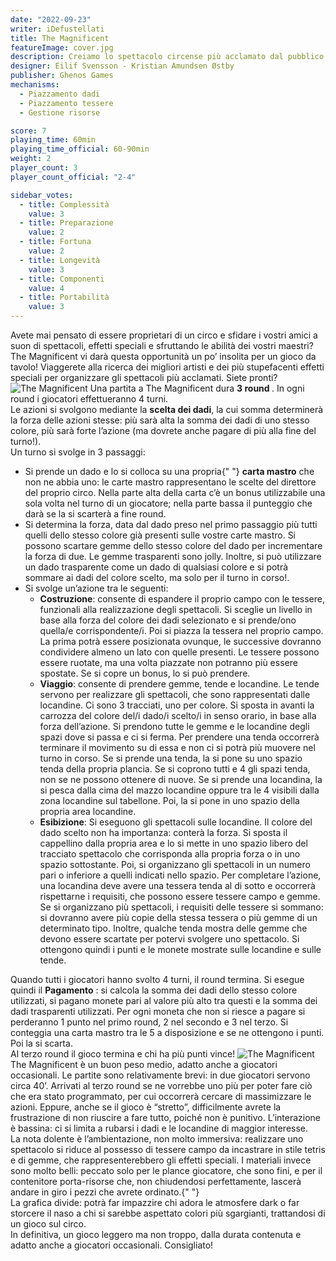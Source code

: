 ```yaml
---
date: "2022-09-23"
writer: iDefustellati
title: The Magnificent
featureImage: cover.jpg
description: Creiamo lo spettacolo circense più acclamato dal pubblico!
designer: Eilif Svensson - Kristian Amundsen Østby
publisher: Ghenos Games
mechanisms:
  - Piazzamento dadi
  - Piazzamento tessere
  - Gestione risorse

score: 7
playing_time: 60min
playing_time_official: 60-90min
weight: 2
player_count: 3
player_count_official: "2-4"

sidebar_votes:
  - title: Complessità
    value: 3
  - title: Preparazione
    value: 2
  - title: Fortuna
    value: 2
  - title: Longevità
    value: 3
  - title: Componenti
    value: 4
  - title: Portabilità
    value: 3
---
```


<Setting>
  Avete mai pensato di essere proprietari di un circo e sfidare i vostri amici a
  suon di spettacoli, effetti speciali e sfruttando le abilità dei vostri
  maestri? The Magnificent vi darà questa opportunità un po’ insolita per un
  gioco da tavolo! Viaggerete alla ricerca dei migliori artisti e dei più
  stupefacenti effetti speciali per organizzare gli spettacoli più acclamati.
  Siete pronti?
</Setting>

<img src="./game1.jpg" alt="The Magnificent" />

<Rules>
  Una partita a The Magnificent dura <strong>3 round </strong>. In ogni round i
  giocatori effettueranno 4 turni. <br />
  Le azioni si svolgono mediante la <strong>scelta dei dadi</strong>, la cui somma
  determinerà la forza delle azioni stesse: più sarà alta la somma dei dadi di uno
  stesso colore, più sarà forte l’azione (ma dovrete anche pagare di più alla fine
  del turno!). <br />
  Un turno si svolge in 3 passaggi:
  <ul>
    <li>
      Si prende un dado e lo si colloca su una propria{" "}
      <strong>carta mastro</strong> che non ne abbia uno: le carte mastro
      rappresentano le scelte del direttore del proprio circo. Nella parte alta
      della carta c’è un bonus utilizzabile una sola volta nel turno di un
      giocatore; nella parte bassa il punteggio che darà se la si scarterà a
      fine round.
    </li>
    <li>
      Si determina la forza, data dal dado preso nel primo passaggio più tutti
      quelli dello stesso colore già presenti sulle vostre carte mastro. Si
      possono scartare gemme dello stesso colore del dado per incrementare la
      forza di due. Le gemme trasparenti sono jolly. Inoltre, si può utilizzare
      un dado trasparente come un dado di qualsiasi colore e si potrà sommare ai
      dadi del colore scelto, ma solo per il turno in corso!.
    </li>
    <li>
      Si svolge un’azione tra le seguenti:
      <ul>
        <li>
          <strong>Costruzione</strong>: consente di espandere il proprio campo
          con le tessere, funzionali alla realizzazione degli spettacoli. Si
          sceglie un livello in base alla forza del colore dei dadi selezionato
          e si prende/ono quella/e corrispondente/i. Poi si piazza la tessera
          nel proprio campo. La prima potrà essere posizionata ovunque, le
          successive dovranno condividere almeno un lato con quelle presenti. Le
          tessere possono essere ruotate, ma una volta piazzate non potranno più
          essere spostate. Se si copre un bonus, lo si può prendere.
        </li>
        <li>
          <strong>Viaggio</strong>: consente di prendere gemme, tende e
          locandine. Le tende servono per realizzare gli spettacoli, che sono
          rappresentati dalle locandine. Ci sono 3 tracciati, uno per colore. Si
          sposta in avanti la carrozza del colore del/i dado/i scelto/i in senso
          orario, in base alla forza dell’azione. Si prendono tutte le gemme e
          le locandine degli spazi dove si passa e ci si ferma. Per prendere una
          tenda occorrerà terminare il movimento su di essa e non ci si potrà
          più muovere nel turno in corso. Se si prende una tenda, la si pone su
          uno spazio tenda della propria plancia. Se si coprono tutti e 4 gli
          spazi tenda, non se ne possono ottenere di nuove. Se si prende una
          locandina, la si pesca dalla cima del mazzo locandine oppure tra le 4
          visibili dalla zona locandine sul tabellone. Poi, la si pone in uno
          spazio della propria area locandine.
        </li>
        <li>
          <strong>Esibizione</strong>: Si eseguono gli spettacoli sulle
          locandine. Il colore del dado scelto non ha importanza: conterà la
          forza. Si sposta il cappellino dalla propria area e lo si mette in uno
          spazio libero del tracciato spettacolo che corrisponda alla propria
          forza o in uno spazio sottostante. Poi, si organizzano gli spettacoli
          in un numero pari o inferiore a quelli indicati nello spazio. Per
          completare l’azione, una locandina deve avere una tessera tenda al di
          sotto e occorrerà rispettarne i requisiti, che possono essere tessere
          campo e gemme. Se si organizzano più spettacoli, i requisiti delle
          tessere si sommano: si dovranno avere più copie della stessa tessera o
          più gemme di un determinato tipo. Inoltre, qualche tenda mostra delle
          gemme che devono essere scartate per potervi svolgere uno spettacolo.
          Si ottengono quindi i punti e le monete mostrate sulle locandine e
          sulle tende.
        </li>
      </ul>
    </li>
  </ul>
  Quando tutti i giocatori hanno svolto 4 turni, il round termina. Si esegue
  quindi il <strong>Pagamento</strong> : si calcola la somma dei dadi dello
  stesso colore utilizzati, si pagano monete pari al valore più alto tra questi
  e la somma dei dadi trasparenti utilizzati. Per ogni moneta che non si riesce
  a pagare si perderanno 1 punto nel primo round, 2 nel secondo e 3 nel terzo.
  Si conteggia una carta mastro tra le 5 a disposizione e se ne ottengono i
  punti. Poi la si scarta. <br />
  Al terzo round il gioco termina e chi ha più punti vince!
</Rules>

<img src="./game2.jpg" alt="The Magnificent" />

<Feedback>
  The Magnificent è un buon peso medio, adatto anche a giocatori occasionali. Le
  partite sono relativamente brevi: in due giocatori servono circa 40’. Arrivati
  al terzo round se ne vorrebbe uno più per poter fare ciò che era stato
  programmato, per cui occorrerà cercare di massimizzare le azioni. Eppure,
  anche se il gioco è “stretto”, difficilmente avrete la frustrazione di non
  riuscire a fare tutto, poiché non è punitivo. L’interazione è bassina: ci si
  limita a rubarsi i dadi e le locandine di maggior interesse. <br />
  La nota dolente è l’ambientazione, non molto immersiva: realizzare uno spettacolo
  si riduce al possesso di tessere campo da incastrare in stile tetris e di gemme,
  che rappresenterebbero gli effetti speciali. I materiali invece sono molto belli:
  peccato solo per le plance giocatore, che sono fini, e per il contenitore porta-risorse
  che, non chiudendosi perfettamente, lascerà andare in giro i pezzi che avrete ordinato.{" "}
  <br />
  La grafica divide: potrà far impazzire chi adora le atmosfere dark o far
  storcere il naso a chi si sarebbe aspettato colori più sgargianti, trattandosi
  di un gioco sul circo. <br />
  In definitiva, un gioco leggero ma non troppo, dalla durata contenuta e adatto
  anche a giocatori occasionali. Consigliato!
</Feedback>
